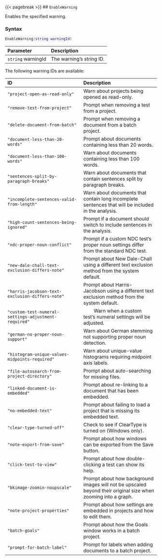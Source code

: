 {{< pagebreak >}}
## `EnableWarning`

Enables\index{warnings!enabling} the specified warning.

### Syntax {-}

``` .lua
EnableWarning(string warningId)
```

**Parameter** | **Description**
| :-- | :-- |
| `string` warningId | The warning's string ID. |

The following warning IDs are available:

**ID** | **Description**
| :-- | :-- |
| `"project-open-as-read-only"`  |  Warn about projects being opened as read-only. |
| `"remove-test-from-project"`  |  Prompt when removing a test from a project. |
| `"delete-document-from-batch"`  |  Prompt when removing a document from a batch project. |
| `"document-less-than-20-words"` |  Prompt about documents containing less than 20 words. |
| `"document-less-than-100-words"`  | Warn about documents containing less than 100 words. |
| `"sentences-split-by-paragraph-breaks"`  |  Warn about documents that contain sentences split by paragraph breaks. |
| `"incomplete-sentences-valid-from-length"`  |  Warn about documents that contain long incomplete sentences that will be included in the analysis. |
| `"high-count-sentences-being-ignored"`  |  Prompt if a document should switch to include sentences in the analysis. |
| `"ndc-proper-noun-conflict"`  |  Prompt if a custom NDC test's proper noun settings differ from the standard NDC test. |
| `"new-dale-chall-text-exclusion-differs-note"`  |  Prompt about New Dale-Chall using a different text exclusion method from the system default. |
| `"harris-jacobson-text-exclusion-differs-note"`  |  Prompt about Harris-Jacobson using a different text exclusion method from the system default. |
| `"custom-test-numeral-settings-adjustment-required"`  |  \ \ \ \ \ \ \ \ Warn when a custom test's numeral settings will be adjusted. |
| `"german-no-proper-noun-support"`  |  Warn about German stemming not supporting proper noun detection. |
| `"histogram-unique-values-midpoints-required"`  |  Warn about unique-value histograms requiring midpoint axis labels. |
| `"file-autosearch-from-project-directory"`  |  Prompt about auto-searching for missing files. |
| `"linked-document-is-embedded"`  |  Prompt about re-linking to a document that has been embedded. |
| `"no-embedded-text"`  | Prompt about failing to load a project that is missing its embedded text. |
| `"clear-type-turned-off"`  |  Check to see if ClearType is turned on (Windows only). |
| `"note-export-from-save"`  |  Prompt about how windows can be exported from the Save button. |
| `"click-test-to-view"`  | Prompt about how double-clicking a test can show its help. |
| `"bkimage-zoomin-noupscale"`  |  Prompt about how background images will not be upscaled beyond their original size when zooming into a graph. |
| `"note-project-properties"`  |  Prompt about how settings are embedded in projects and how to edit them. |
| `"batch-goals"`  |  Prompt about how the Goals window works in a batch project. |
| `"prompt-for-batch-label"`  |  Prompt for labels when adding documents to a batch project. |
